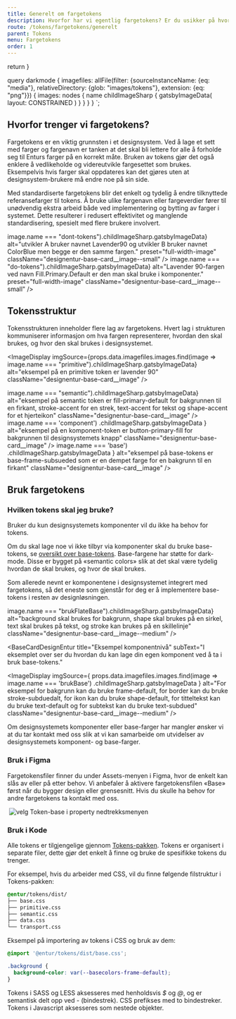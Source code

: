 ```yaml
---
title: Generelt om fargetokens
description: Hvorfor har vi egentlig fargetokens? Er du usikker på hvordan komme i gang? Her kommer en kort introduksjon.
route: /tokens/fargetokens/generelt
parent: Tokens
menu: Fargetokens
order: 1
---
```



  return <SEO title={props.pageContext.frontmatter.title} description={props.pageContext.frontmatter.description} pathname={props.pageContext.frontmatter.route} />
}

query darkmode {
  imagefiles: allFile(filter: {sourceInstanceName: {eq: "media"}, relativeDirectory: {glob: "images/tokens"}, extension: {eq: "png"}}) {
    images: nodes {
      name
      childImageSharp {
         gatsbyImageData(
          layout: CONSTRAINED
        )
      }
    }
  }
}
`;

<PageHeader/>

## Hvorfor trenger vi fargetokens?
Fargetokens er en viktig grunnsten i et designsystem. Ved å lage et sett med farger og fargenavn er tanken at det skal bli lettere for alle å forholde seg til Enturs farger på en korrekt måte. Bruken av tokens gjør det også enklere å vedlikeholde og videreutvikle fargesettet som brukes. Eksempelvis hvis farger skal oppdateres kan det gjøres uten at designsystem-brukere må endre noe på sin side.

Med standardiserte fargetokens blir det enkelt og tydelig å endre tilknyttede referansefarger til tokens.
Å bruke ulike fargenavn eller fargeverdier fører til unødvendig ekstra arbeid både ved implementering og bytting av farger i systemet. Dette resulterer i redusert effektivitet og manglende standardisering, spesielt med flere brukere involvert.

<BaseCardDesignEntur arrow>
<ImageDisplay
  imgSource={props.data.imagefiles.images.find(image => image.name === "dont-tokens").childImageSharp.gatsbyImageData}
  alt="utvikler A bruker navnet Lavender90 og utvikler B bruker navnet ColorBlue men begge er den samme fargen."
  preset="full-width-image"
  className="designentur-base-card__image--small"
/>
</BaseCardDesignEntur>

<BaseCardDesignEntur>
<ImageDisplay
  imgSource={props.data.imagefiles.images.find(image => image.name === "do-tokens").childImageSharp.gatsbyImageData}
  alt="Lavender 90-fargen ved navn Fill.Primary.Default er den man skal bruke i komponenter."
  preset="full-width-image"
  className="designentur-base-card__image--small"
/>
</BaseCardDesignEntur>

## Tokensstruktur
Tokensstrukturen inneholder flere lag av fargetokens. Hvert lag i strukturen kommuniserer informasjon om hva fargen representerer, hvordan den skal brukes, og hvor den skal brukes i designsystemet.

<BaseCardDesignEntur arrow title="Primitive tokens" subText="
Det grunnleggende laget består av «primitive tokens», som representerer fargene i fargepaletten.">
  <ImageDisplay
  imgSource={props.data.imagefiles.images.find(image => image.name === "primitive").childImageSharp.gatsbyImageData}
  alt="eksempel på en primitive token er lavender 90"  
  className="designentur-base-card__image"
/>
</BaseCardDesignEntur>

<BaseCardDesignEntur arrow title="Semantic tokens" subText="«Semantic tokens» gir en tydeligere mening til fargene ved å tildele dem betydningsfulle navn.">
  <ImageDisplay
  imgSource={props.data.imagefiles.images.find(image => image.name === "semantic").childImageSharp.gatsbyImageData}
  alt="eksempel på semantic token er fill-primary-default for bakgrunnen til en firkant, stroke-accent for en strek, text-accent for tekst og shape-accent for et hjerteikon"
  className="designentur-base-card__image"
  />
</BaseCardDesignEntur>

<GridContainer spacing="large">
  <GridItem small={12} medium={6}>
    <BaseCardDesignEntur
      title="Component tokens"
      subText="«Component tokens» spesifiserer fargene som brukes på designsystemets komponenter."
    >
      <ImageDisplay
        imgSource={
          props.data.imagefiles.images.find(image => image.name === 'component')
            .childImageSharp.gatsbyImageData
        }
        alt="eksempel på en komponent-token er button-primary-fill for bakgrunnen til designsystemets knapp"
        className="designentur-base-card__image"
      />
    </BaseCardDesignEntur>
  </GridItem>
  <GridItem small={12} medium={6}>
    <BaseCardDesignEntur
      title="Base tokens"
      subText="«Base tokens» spesifiserer fargene som brukes på generelle elementer. Bruke disse på egne komponenter."
    >
      <ImageDisplay
        imgSource={
          props.data.imagefiles.images.find(image => image.name === 'base')
            .childImageSharp.gatsbyImageData
        }
        alt="eksempel på base-tokens er base-frame-subsueded som er en dempet farge for en bakgrunn til en firkant"
        className="designentur-base-card__image"
      />
    </BaseCardDesignEntur>
  </GridItem>
</GridContainer>

## Bruk fargetokens

### Hvilken tokens skal jeg bruke?
Bruker du kun designsystemets komponenter vil du ikke ha behov for tokens.

Om du skal lage noe vi ikke tilbyr via komponenter skal du bruke base-tokens, se [oversikt over base-tokens](/tokens/fargetokens/oversikt-farger#base). Base-fargene har støtte for dark-mode. Disse er bygget på «semantic colors» slik at det skal være tydelig hvordan de skal brukes, og hvor de skal brukes. 

Som allerede nevnt er komponentene i designsystemet integrert med fargetokens, så det eneste som gjenstår for deg er å implementere base-tokens i resten av designløsningen.

<BaseCardDesignEntur  title="Eksempel i grensesnitt" >
  <ImageDisplay
  imgSource={props.data.imagefiles.images.find(image => image.name === "brukFlateBase").childImageSharp.gatsbyImageData}
  alt="background skal brukes for bakgrunn, shape skal brukes på en sirkel, text skal brukes på tekst, og stroke kan brukes på en skillelinje" 
  className="designentur-base-card__image--medium"
  />
</BaseCardDesignEntur>

<BaseCardDesignEntur
  title="Eksempel komponentnivå"
  subText="I eksemplet over ser du hvordan du kan lage din egen komponent ved å ta i bruk base-tokens."
>
  <ImageDisplay
    imgSource={
      props.data.imagefiles.images.find(image => image.name === 'brukBase')
        .childImageSharp.gatsbyImageData
    }
    alt="For eksempel for bakgrunn kan du bruke frame-default, for border kan du bruke stroke-subduedalt, for ikon kan du bruke shape-default, for titteltekst kan du bruke text-default og for subtekst kan du bruke text-subdued"
    className="designentur-base-card__image--medium"
  />
</BaseCardDesignEntur>

<BannerAlertBox variant="information" title="Hva om base-tokens ikke dekker ditt behov?">Om designsystemets komponenter eller base-farger har mangler ønsker vi at du tar kontakt med oss slik at vi kan samarbeide om utvidelser av designsystemets komponent- og base-farger.</BannerAlertBox>


### Bruk i Figma
Fargetokensfiler finner du under Assets-menyen i Figma, hvor de enkelt kan slås av eller på etter behov. Vi anbefaler å aktivere fargetokensfilen «Base» først når du bygger design eller grensesnitt. Hvis du skulle ha behov for andre fargetokens ta kontakt med oss.

<GridContainer spacing="large">
  <GridItem small={12} medium={6}>
    <BaseCardDesignEntur
      title="Assets meny"
      subText="I assets meny aktiverer vi Tokens-Base colors"
    >
      <img
        src={brukAssets}
        alt=""
        className="designentur-base-card__image"
      />
    </BaseCardDesignEntur>
  </GridItem>
  <GridItem small={12} medium={6}>
    <BaseCardDesignEntur
      title="Property meny"
      subText="Dette bidrar til å unngå for mange fargetokens i property menyen, slik at du kan fokusere bare på det som er nødvendig for gjeldende design."
    >
      <img
        src={brukMenu}
        alt="velg Token-base i property nedtrekksmenyen"
        className="designentur-base-card__image"
      />
    </BaseCardDesignEntur>
  </GridItem>
</GridContainer>

### Bruk i Kode

Alle tokens er tilgjengelige gjennom [Tokens-pakken](/tokens). Tokens er organisert i separate filer, dette gjør det enkelt å finne og bruke de spesifikke tokens du trenger. 

For eksempel, hvis du arbeider med CSS, vil du finne følgende filstruktur i Tokens-pakken:

```css
@entur/tokens/dist/
├── base.css 
├── primitive.css 
├── semantic.css 
├── data.css 
└── transport.css
```

Eksempel på importering av tokens i CSS og bruk av dem:

```css
@import '@entur/tokens/dist/base.css';

.background {
  background-color: var(--basecolors-frame-default);
}
```

Tokens i SASS og LESS aksesseres med henholdsvis _$_ og _@_, og er semantisk delt opp ved _-_ (bindestrek).
CSS prefikses med to bindestreker.
Tokens i Javascript aksesseres som nestede objekter.
